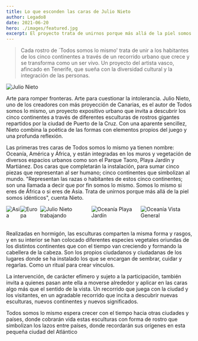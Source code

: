 ```yaml
---
title: Lo que esconden las caras de Julio Nieto
author: Legado8
date: 2021-06-20
hero: ./images/featured.jpg
excerpt: El proyecto trata de unirnos porque más allá de la piel somos idénticos
---
```



> Cada rostro de `Todos somos lo mismo' trata de unir a los habitantes de los
> cinco continentes a través de un recorrido urbano que crece y se transforma
> como un ser vivo. Un proyecto del artista vasco, afincado en Tenerife, que
> sueña con la diversidad cultural y la integración de las personas.

<div className="Image__Medium">
  <img alt="Julio Nieto" src="./images/author.jpg" />
</div>

Arte para romper fronteras. Arte para cuestionar la intolerancia. Julio Nieto,
uno de los creadores con más proyección de Canarias, es el autor de Todos somos
lo mismo, un proyecto expositivo urbano que invita a descubrir los cinco
continentes a través de diferentes esculturas de rostros gigantes repartidos por
la ciudad de Puerto de la Cruz. Con una aparente sencillez, Nieto combina la
poética de las formas con elementos propios del juego y una profunda reflexión.

Las primeras tres caras de Todos somos lo mismo ya tienen nombre: Oceanía,
América y África, y están integradas en los muros y vegetación de diversos
espacios urbanos como son el Parque Taoro, Playa Jardín y Martiánez. Dos caras
que completarán la instalación, para sumar cinco piezas que representan al ser
humano; cinco continentes que simbolizan al mundo. "Representan las razas o
habitantes de estos cinco continentes; son una llamada a decir que por fin somos
lo mismo. Somos lo mismo si eres de África o si eres de Asia. Trata de unirnos
porque más allá de la piel somos idénticos", cuenta Nieto.

<div style="display: flex; margin-bottom: 32px;">
  <img alt="Asia" src="./images/asia-taoro.jpg" />
  <img alt="Europa" src="./images/europa.jpg" />
  <img alt="Julio Nieto trabajando" src="./images/julio-nieto.jpg" />
  <img alt="Oceanía Playa Jardín" src="./images/oceania-playa-jardin.jpg" />
  <img alt="Oceanía Vista General" src="./images/oceania.jpg" />
</div>


Realizadas en hormigón, las esculturas comparten la misma forma y rasgos, y en
su interior se han colocado diferentes especies vegetales oriundas de los
distintos continentes que con el tiempo van creciendo y formando la cabellera de
la cabeza. Son los propios ciudadanos y ciudadanas de los lugares donde se ha
instalado los que se encargan de sembrar, cuidar y regarlas. Como un ritual para
crear vínculos.

La intervención, de carácter efímero y sujeto a la participación, también invita
a quienes pasan ante ella a moverse alrededor y aplicar en las caras algo más
que el sentido de la vista. Un recorrido que juega con la ciudad y los
visitantes, en un agradable recorrido que incita a descubrir nuevas esculturas,
nuevos continentes y nuevos significados.

Todos somos lo mismo espera crecer con el tiempo hacia otras ciudades y países,
donde cobrarán vida estas esculturas con forma de rostro que simbolizan los
lazos entre países, donde recordarán sus orígenes en esta pequeña ciudad del
Atlántico
